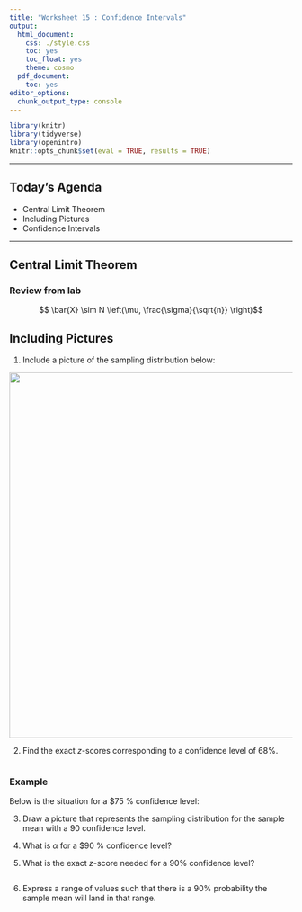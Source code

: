 ```yaml
---
title: "Worksheet 15 : Confidence Intervals"
output:
  html_document:
    css: ./style.css
    toc: yes
    toc_float: yes
    theme: cosmo
  pdf_document:
    toc: yes
editor_options:
  chunk_output_type: console
---
```

  
```r
library(knitr)
library(tidyverse)
library(openintro)
knitr::opts_chunk$set(eval = TRUE, results = TRUE)
```

---
  
## Today's Agenda
- Central Limit Theorem
- Including Pictures
- Confidence Intervals 


---


## Central Limit Theorem

### Review from lab



$$ \bar{X} \sim N \left(\mu, \frac{\sigma}{\sqrt{n}} \right)$$


## Including Pictures

1. Include a picture of the sampling distribution below:

<div>
:::{#answer}

<center>
<img src="./place_holder.JPG" width="650"/>
</center>

:::
</div>


2. Find the exact $z$-scores corresponding to a confidence level of $68 \%$.

```r

```


### Example 

Below is the situation for a $75 \% confidence level:




3. Draw a picture that represents the sampling distribution for the sample mean with a $90 %$ confidence level.

<div>
:::{#answer}


:::
</div>

4. What is $\alpha$ for a $90 \% confidence level?

<div>
:::{#answer}


:::
</div>

5. What is the exact $z$-score needed for a $90 \%$ confidence level?

```r

```

6. Express a range of values such that there is a $90 \%$ probability the sample mean will land in that range.

<div>
:::{#answer}


:::
</div>


